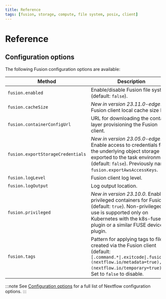 ```yaml
---
title: Reference
tags: [fusion, storage, compute, file system, posix, client]
---
```


# Reference

## Configuration options

The following Fusion configuration options are available:

| Method                            | Description                                                                                                                                                                                             |
|-----------------------------------|---------------------------------------------------------------------------------------------------------------------------------------------------------------------------------------------------------|
| `fusion.enabled`                  | Enable/disable Fusion file system (default: `false`).                                                                                                                                                   |
| `fusion.cacheSize`                | _New in version 23.11.0-edge_. Fusion client local cache size limit.                                                                                                                                    |
| `fusion.containerConfigUrl`       | URL for downloading the container layer provisioning the Fusion client.                                                                                                                                 |                                    
| `fusion.exportStorageCredentials` | _New in version 23.05.0-edge_. Enable access to credentials for the underlying object storage are exported to the task environment (default: `false`). Previously named `fusion.exportAwsAccessKeys`.   |
| `fusion.logLevel`                 | Fusion client log level.                                                                                                                                                                                |
| `fusion.logOutput`                | Log output location.                                                                                                                                                                                    |
| `fusion.privileged`               | _New in version 23.10.0_. Enable privileged containers for Fusion (default: `true`). Non-privileged use is supported only on Kubernetes with the k8s-fuse-plugin or a similar FUSE device plugin.       |
| `fusion.tags`                     | Pattern for applying tags to files created via the Fusion client (default: `[.command.*\|.exitcode\|.fusion.*](nextflow.io/metadata=true),[*](nextflow.io/temporary=true)`). Set to `false` to disable. |

:::note
See [Configuration options](https://www.nextflow.io/docs/latest/reference/config.html#configuration-options) for a full list of Nextflow configuration options.
:::